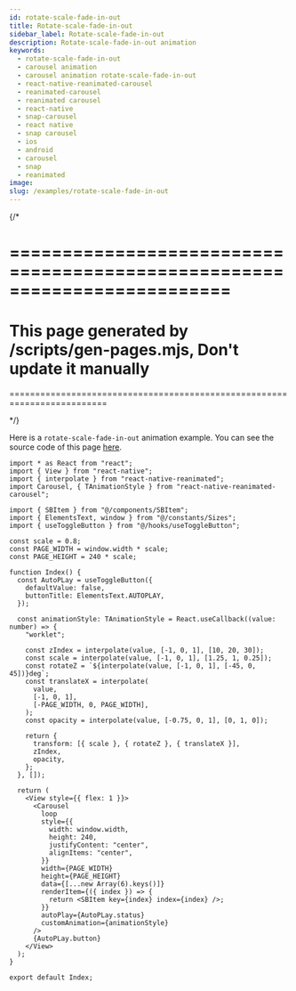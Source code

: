 ```yaml
---
id: rotate-scale-fade-in-out
title: Rotate-scale-fade-in-out
sidebar_label: Rotate-scale-fade-in-out
description: Rotate-scale-fade-in-out animation
keywords:
  - rotate-scale-fade-in-out
  - carousel animation
  - carousel animation rotate-scale-fade-in-out
  - react-native-reanimated-carousel
  - reanimated-carousel
  - reanimated carousel
  - react-native
  - snap-carousel
  - react native
  - snap carousel
  - ios
  - android
  - carousel
  - snap
  - reanimated
image:
slug: /examples/rotate-scale-fade-in-out
---
```


{/* 

=========================================================================
=========================================================================
This page generated by /scripts/gen-pages.mjs, Don't update it manually 
=========================================================================
=========================================================================

*/}

Here is a `rotate-scale-fade-in-out` animation example. You can see the source code of this page [here](https://github.com/dohooo/react-native-reanimated-carousel/blob/main/example/app/src/pages/rotate-scale-fade-in-out/index.tsx).


<Page page='rotate-scale-fade-in-out' />

```tsx copy
import * as React from "react";
import { View } from "react-native";
import { interpolate } from "react-native-reanimated";
import Carousel, { TAnimationStyle } from "react-native-reanimated-carousel";

import { SBItem } from "@/components/SBItem";
import { ElementsText, window } from "@/constants/Sizes";
import { useToggleButton } from "@/hooks/useToggleButton";

const scale = 0.8;
const PAGE_WIDTH = window.width * scale;
const PAGE_HEIGHT = 240 * scale;

function Index() {
  const AutoPLay = useToggleButton({
    defaultValue: false,
    buttonTitle: ElementsText.AUTOPLAY,
  });

  const animationStyle: TAnimationStyle = React.useCallback((value: number) => {
    "worklet";

    const zIndex = interpolate(value, [-1, 0, 1], [10, 20, 30]);
    const scale = interpolate(value, [-1, 0, 1], [1.25, 1, 0.25]);
    const rotateZ = `${interpolate(value, [-1, 0, 1], [-45, 0, 45])}deg`;
    const translateX = interpolate(
      value,
      [-1, 0, 1],
      [-PAGE_WIDTH, 0, PAGE_WIDTH],
    );
    const opacity = interpolate(value, [-0.75, 0, 1], [0, 1, 0]);

    return {
      transform: [{ scale }, { rotateZ }, { translateX }],
      zIndex,
      opacity,
    };
  }, []);

  return (
    <View style={{ flex: 1 }}>
      <Carousel
        loop
        style={{
          width: window.width,
          height: 240,
          justifyContent: "center",
          alignItems: "center",
        }}
        width={PAGE_WIDTH}
        height={PAGE_HEIGHT}
        data={[...new Array(6).keys()]}
        renderItem={({ index }) => {
          return <SBItem key={index} index={index} />;
        }}
        autoPlay={AutoPLay.status}
        customAnimation={animationStyle}
      />
      {AutoPLay.button}
    </View>
  );
}

export default Index;

```